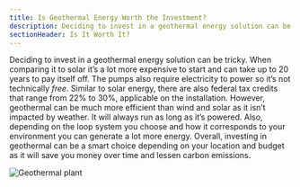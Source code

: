 ```yaml
---
title: Is Geothermal Energy Worth the Investment?
description: Deciding to invest in a geothermal energy solution can be tricky
sectionHeader: Is It Worth It?
---
```


Deciding to invest in a geothermal energy solution can be tricky.
When comparing it to solar it’s a lot more expensive to start and can take up to 20 years to pay itself off.
The pumps also require electricity to power so it’s not technically _free_.
Similar to solar energy, there are also federal tax credits that range from 22% to 30%, applicable on the installation.
However, geothermal can be much more efficient than wind and solar as it isn’t impacted by weather.
It will always run as long as it’s powered.
Also, depending on the loop system you choose and how it corresponds to your environment you can generate a lot more energy.
Overall, investing in geothermal can be a smart choice depending on your location and budget as it will save you money over time and lessen carbon emissions.

<img src="/images/geothermal_worth.avif" alt="Geothermal plant"/>
